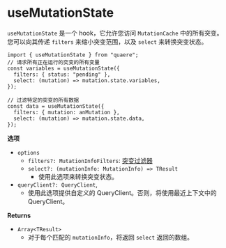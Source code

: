 # useMutationState

`useMutationState` 是一个 hook，它允许您访问 `MutationCache` 中的所有突变。您可以向其传递 `filters` 来缩小突变范围，以及 `select` 来转换突变状态。

```tsx
import { useMutationState } from "quaere";
// 请求所有正在运行的突变的所有变量
const variables = useMutationState({
  filters: { status: "pending" },
  select: (mutation) => mutation.state.variables,
});

// 过滤特定的突变的所有数据
const data = useMutationState({
  filters: { mutation: anMutation },
  select: (mutation) => mutation.state.data,
});
```

**选项**

- `options`
  - `filters?: MutationInfoFilters`: [ 突变过滤器](/docs/filters#mutationinfo-filters)
  - `select?: (mutationInfo: MutationInfo) => TResult`
    - 使用此选项来转换突变状态。
- `queryClient?: QueryClient`,
  - 使用此选项提供自定义的 QueryClient。否则，将使用最近上下文中的 QueryClient。

**Returns**

- `Array<TResult>`
  - 对于每个匹配的 `mutationInfo`，将返回 `select` 返回的数组。

